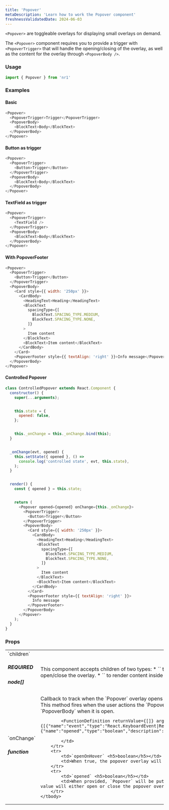 ```yaml
---
title: 'Popover'
metaDescription: 'Learn how to work the Popover component'
freshnessValidatedDate: 2024-06-03
---
```


`<Popover>` are toggleable overlays for displaying small overlays on demand.

The `<Popover>` component requires you to provide a trigger with `<PopoverTrigger>` that will handle the opening/closing of the overlay, as well as the content for the overlay through `<PopoverBody />`.

### Usage

```js
import { Popover } from 'nr1'
```



### Examples

#### Basic

```js
<Popover>
  <PopoverTrigger>Trigger</PopoverTrigger>
  <PopoverBody>
    <BlockText>Body</BlockText>
  </PopoverBody>
</Popover>
```



#### Button as trigger

```js
<Popover>
  <PopoverTrigger>
    <Button>Trigger</Button>
  </PopoverTrigger>
  <PopoverBody>
    <BlockText>Body</BlockText>
  </PopoverBody>
</Popover>
```



#### TextField as trigger

```js
<Popover>
  <PopoverTrigger>
    <TextField />
  </PopoverTrigger>
  <PopoverBody>
    <BlockText>Body</BlockText>
  </PopoverBody>
</Popover>
```



#### With PopoverFooter

```js
<Popover>
  <PopoverTrigger>
    <Button>Trigger</Button>
  </PopoverTrigger>
  <PopoverBody>
    <Card style={{ width: '250px' }}>
      <CardBody>
        <HeadingText>Heading</HeadingText>
        <BlockText
          spacingType={[
            BlockText.SPACING_TYPE.MEDIUM,
            BlockText.SPACING_TYPE.NONE,
          ]}
        >
          Item content
        </BlockText>
        <BlockText>Item content</BlockText>
      </CardBody>
    </Card>
    <PopoverFooter style={{ textAlign: 'right' }}>Info message</PopoverFooter>
  </PopoverBody>
</Popover>
```



#### Controlled Popover

```js
class ControlledPopover extends React.Component {
  constructor() {
    super(...arguments);


    this.state = {
      opened: false,
    };


    this._onChange = this._onChange.bind(this);
  }


  _onChange(evt, opened) {
    this.setState({ opened }, () =>
      console.log('controlled state', evt, this.state),
    );
  }


  render() {
    const { opened } = this.state;


    return (
      <Popover opened={opened} onChange={this._onChange}>
        <PopoverTrigger>
          <Button>Trigger</Button>
        </PopoverTrigger>
        <PopoverBody>
          <Card style={{ width: '250px' }}>
            <CardBody>
              <HeadingText>Heading</HeadingText>
              <BlockText
                spacingType={[
                  BlockText.SPACING_TYPE.MEDIUM,
                  BlockText.SPACING_TYPE.NONE,
                ]}
              >
                Item content
              </BlockText>
              <BlockText>Item content</BlockText>
            </CardBody>
          </Card>
          <PopoverFooter style={{ textAlign: 'right' }}>
            Info message
          </PopoverFooter>
        </PopoverBody>
      </Popover>
    );
  }
}
```



### Props

<table>
    <tbody>
        <tr>
            <td>`children` <h5>REQUIRED</h5> <h5>node[]</h5></td>
            <td>This component accepts children of two types:
            * `<PopoverTrigger>` to render the element that will open/close the overlay. 
            * `<PopoverBody>` to render content inside the overlay.</td>
        </tr>
        <tr>
            <td>`onChange` <h5>function</h5></td>
            <td>Callback to track when the `Popover` overlay opens or closes while in controlled mode. This method fires when the user actions the `PopoverTrigger`, or clicks outside of the `PopoverBody` when it is open.
            
            <FunctionDefinition returnValue={[]} arguments={[{"name":"event","type":"React.KeyboardEvent|React.MouseEvent","description":""},{"name":"opened","type":"boolean","description":""}]} />
            
            </td>
        </tr>
        <tr>
            <td>`openOnHover` <h5>boolean</h5></td>
            <td>When true, the popover overlay will open on hover.</td>
        </tr>
        <tr>
            <td>`opened` <h5>boolean</h5></td>
            <td>When provided, `Popover` will be put into controlled mode. The boolean value will either open or close the popover overlay.</td>
        </tr>
    </tbody>
</table>